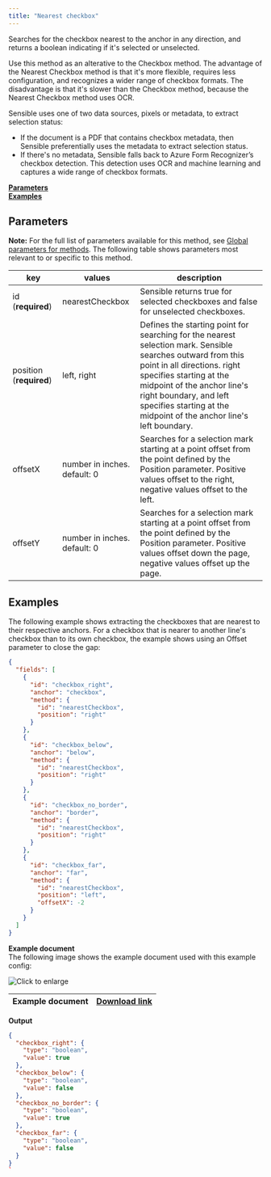 ```yaml
---
title: "Nearest checkbox"
---
```


Searches for the checkbox nearest to the anchor in any direction, and returns a boolean indicating if it's selected or unselected. 

Use this method as an alterative to the Checkbox method. The advantage of the Nearest Checkbox method is that it's more flexible, requires less configuration, and recognizes a wider range of checkbox formats. The disadvantage is that it's slower than the Checkbox method, because the Nearest Checkbox method uses OCR. 

Sensible uses one of two data sources, pixels or metadata, to extract selection status:

* If the document is a PDF that contains checkbox metadata, then Sensible preferentially uses the metadata to extract selection status.
* If there's no metadata, Sensible falls back to Azure Form Recognizer’s checkbox detection. This detection uses OCR and machine learning and captures a wide range of checkbox formats.

[**Parameters**](/senseml-reference/methods/nearest-checkbox#parameters)  
[**Examples**](/senseml-reference/methods/nearest-checkbox#examples)

## Parameters

**Note:** For the full list of parameters available for this method, see [Global parameters for methods](/senseml-reference/field-query-object/method#global-parameters-for-methods). The following table shows parameters most relevant to or specific to this method.

| key                     | values                       | description                                                                                                                                                                                                                                                                                         |
| ----------------------- | ---------------------------- | --------------------------------------------------------------------------------------------------------------------------------------------------------------------------------------------------------------------------------------------------------------------------------------------------- |
| id (**required**)       | nearestCheckbox              | Sensible returns true for selected checkboxes and false for unselected checkboxes.                                                                                                                                                                                                                  |
| position (**required**) | left, right                  | Defines the starting point for searching for the nearest selection mark. Sensible searches outward from this point in all directions. right specifies starting at the midpoint of the anchor line's right boundary, and left specifies starting at the midpoint of the anchor line's left boundary. |
| offsetX                 | number in inches. default: 0 | Searches for a selection mark starting at a point offset from the point defined by the Position parameter. Positive values offset to the right, negative values offset to the left.                                                                                                                 |
| offsetY                 | number in inches. default: 0 | Searches for a selection mark starting at a point offset from the point defined by the Position parameter. Positive values offset down the page, negative values offset up the page.                                                                                                                |

## Examples

The following example shows extracting the checkboxes that are nearest to their respective anchors. For a checkbox that is nearer to another line's checkbox than to its own checkbox, the example shows using an Offset parameter to close the gap:

```JSON JSON 
{
  "fields": [
    {
      "id": "checkbox_right",
      "anchor": "checkbox",
      "method": {
        "id": "nearestCheckbox",
        "position": "right"
      }
    },
    {
      "id": "checkbox_below",
      "anchor": "below",
      "method": {
        "id": "nearestCheckbox",
        "position": "right"
      }
    },
    {
      "id": "checkbox_no_border",
      "anchor": "border",
      "method": {
        "id": "nearestCheckbox",
        "position": "right"
      }
    },
    {
      "id": "checkbox_far",
      "anchor": "far",
      "method": {
        "id": "nearestCheckbox",
        "position": "left",
        "offsetX": -2
      }
    }
  ]
}
```
**Example document**  
The following image shows the example document used with this example config:

![Click to enlarge](/images/nearest_checkbox.png)

| Example document | [Download link](https://raw.githubusercontent.com/sensible-hq/sensible-docs/main/readme-sync/assets/v0/pdfs/nearest%5Fcheckbox.pdf) |
| ---------------- | ----------------------------------------------------------------------------------------------------------------------------------- |

**Output**

```JSON JSON 
{
  "checkbox_right": {
    "type": "boolean",
    "value": true
  },
  "checkbox_below": {
    "type": "boolean",
    "value": false
  },
  "checkbox_no_border": {
    "type": "boolean",
    "value": true
  },
  "checkbox_far": {
    "type": "boolean",
    "value": false
  }
}
`